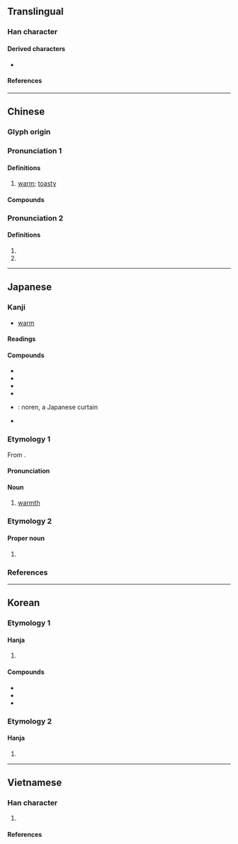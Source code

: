 {{also|煖}}
{{character info}}
==Translingual==
{{stroke order|strokes=13}}

===Han character===
{{Han char|rn=72|rad=日|as=09|sn=13|four=62047|canj=ABME|ids=⿰日爰}}

====Derived characters====
* {{l|mul|[[𧞈]]}}

====References====
{{Han ref|kx=0498.260|dkj=14064|dj=0866.190|hdz=21525.010|uh=6696}}

----

==Chinese==
{{zh-forms|alt=煖,㬉,煗}}

===Glyph origin===
{{Han etym}}
{{Han compound|日|爰|ls=psc|c1=s|c2=p|t1=sun}}

===Pronunciation 1===
{{zh-pron
|m=nuǎn
|c=nyun5
|h=pfs=nôn
|md=nuāng
|mn=loán/qz:lún
|mn_note=loán - literary; lún - vernacular
|mn-t=luang2/luêng2
|mn-t_note=luang2 - Shantou; luêng2 - Chaozhou
|mc=y
|oc=y
|ma=Zh-nuǎn.oga
|ca=LL-Q9186-Justinrleung-暖.wav
|cat=a
}}

====Definitions====
{{zh-hanzi}}

# [[warm]]; [[toasty]]

====Compounds====
{{zh-der|暄暖|暖化|暖呼呼|暖和|暖壺|暖房|暖氣|暖水瓶|暖洋洋|暖流|暖烘烘|暖瓶|暖簾|暖色|暖融融|暖暖:Nuǎnnuǎn|暖笠笠|暖東|暖西|暖心}}

===Pronunciation 2===
{{zh-pron
|m=xuān
|c=hyun1
|h=
|mn=
|mc=
|oc=
|ma=
|cat=
}}

====Definitions====
{{zh-hanzi}}

# {{zh-used in|暖姝}}
# {{zh-used in|暖暖}}

{{zh-cat|Elementary}}

----

==Japanese==

===Kanji===
{{ja-kanji|grade=6|rs=日09}}

* [[warm]]

====Readings====
{{ja-readings
|goon=なん
|kanon=だん
|kanyoon=のん
|kun=あたた-か, あたた-かい, あたた-める, あたた-まる
|nanori=ぬく
}}

====Compounds====
* {{ja-r|暖%気|だん%き}}
* {{ja-r|暖%房|だん%ぼう}}
* {{ja-r|暖%流|だん%りゅう}}
* {{ja-r|暖%炉|だん%ろ}}
* {{ja-r|暖簾|のれん}}: noren, a Japanese curtain
* {{ja-r|温%暖|おん%だん}}

===Etymology 1===
{{ja-kanjitab|だん|yomi=o}}
From {{der|ja|ltc|-}} {{ltc-l|暖}}.

====Pronunciation====
{{ja-pron|だん|acc=1|acc_ref=DJR}}

====Noun====
{{ja-noun|だん|hhira=だん}}

# {{lb|ja|only in set phrases}} [[warmth]]
#: {{ja-usex|'''暖'''を[[取る]]|'''だん''' を とる|to get '''warmth'''}}

===Etymology 2===

====Proper noun====
{{ja-pos|proper|あたた|いふ|うらら|だん|のどか|のん|はる|はるか|はるな|ひなた}}

# {{given name|ja|female|sort=あたた}}

===References===
<references />

----

==Korean==

===Etymology 1===

====Hanja====
{{ko-hanja|따뜻하다|따뜻할|난}}

# {{hanja form of|난|[[warm]]}}

====Compounds====
* {{ko-l|난방|[[heating]]|暖房}}
* {{ko-l|난대|warm [[current]]|暖流}}
* {{ko-l|지구 온난화|[[global warming]]|地球溫暖化}}

===Etymology 2===

====Hanja====
{{ko-hanja|부드럽다|부드러울|훤}}

# {{hanja form of|훤|[[genial]]}}

----

==Vietnamese==

===Han character===
{{vi-readings|rs=日09
|hanviet=huyên, noãn-gdhn
|nom=hoãn-tdcntd, noãn-gdhn
}}

# {{han tu form of|noãn|[[warm]]}}

====References====
<references/>